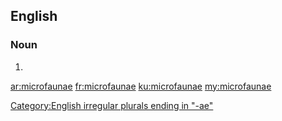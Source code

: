 ==English==

===Noun===
{{head|en|plural}}

# {{en-irregular plural of|microfauna}}

[[Category:English irregular plurals ending in "-ae"]]

[[ar:microfaunae]]
[[fr:microfaunae]]
[[ku:microfaunae]]
[[my:microfaunae]]